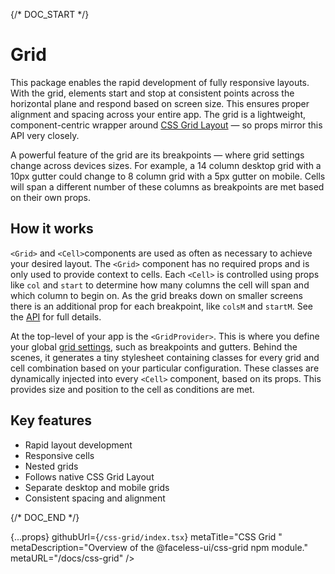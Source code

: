 
{/* DOC_START */}

# Grid

This package enables the rapid development of fully responsive layouts. With the grid, elements start and stop at consistent points across the horizontal plane and respond based on screen size. This ensures proper alignment and spacing across your entire app. The grid is a lightweight, component-centric wrapper around [CSS Grid Layout](https://developer.mozilla.org/en-US/docs/Web/CSS/CSS_Grid_Layout) — so props mirror this API very closely.

A powerful feature of the grid are its breakpoints &mdash; where grid settings change across devices sizes. For example, a 14 column desktop grid with a 10px gutter could change to 8 column grid with a 5px gutter on mobile. Cells will span a different number of these columns as breakpoints are met based on their own props.

## How it works

`<Grid>` and `<Cell>`components are used as often as necessary to achieve your desired layout. The `<Grid>` component has no required props and is only used to provide context to cells. Each `<Cell>` is controlled using props like `col` and `start` to determine how many columns the cell will span and which column to begin on. As the grid breaks down on smaller screens there is an additional prop for each breakpoint, like `colsM` and `startM`. See the [API](/docs/css-grid/api) for full details.

At the top-level of your app is the `<GridProvider>`. This is where you define your global [grid settings](/docs/css-grid#provider-props), such as breakpoints and gutters. Behind the scenes, it generates a tiny stylesheet containing classes for every grid and cell combination based on your particular configuration. These classes are dynamically injected into every `<Cell>` component, based on its props. This provides size and position to the cell as conditions are met.

## Key features

- Rapid layout development
- Responsive cells
- Nested grids
- Follows native CSS Grid Layout
- Separate desktop and mobile grids
- Consistent spacing and alignment

{/* DOC_END */}

  {...props}
  githubUrl={`/css-grid/index.tsx`}
  metaTitle="CSS Grid "
  metaDescription="Overview of the @faceless-ui/css-grid npm module."
  metaURL="/docs/css-grid"
/>
